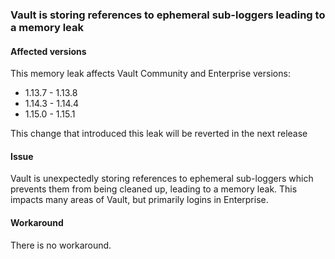 ### Vault is storing references to ephemeral sub-loggers leading to a memory leak

#### Affected versions

This memory leak affects Vault Community and Enterprise versions:

- 1.13.7 - 1.13.8
- 1.14.3 - 1.14.4
- 1.15.0 - 1.15.1

This change that introduced this leak will be reverted in the next release

#### Issue
Vault is unexpectedly storing references to ephemeral sub-loggers which prevents them from being cleaned up, leading to
a memory leak. This impacts many areas of Vault, but primarily logins in Enterprise.

#### Workaround
There is no workaround.
